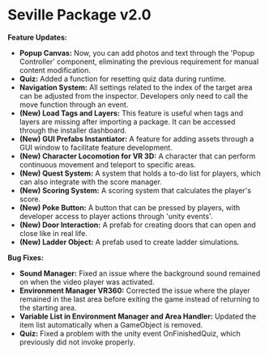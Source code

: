 # Seville Package v2.0

**Feature Updates:**

- **Popup Canvas:** Now, you can add photos and text through the 'Popup Controller' component, eliminating the previous requirement for manual content modification.
- **Quiz:** Added a function for resetting quiz data during runtime.
- **Navigation System:** All settings related to the index of the target area can be adjusted from the inspector. Developers only need to call the move function through an event.
- **(New) Load Tags and Layers:** This feature is useful when tags and layers are missing after importing a package. It can be accessed through the installer dashboard.
- **(New) GUI Prefabs Instantiator:** A feature for adding assets through a GUI window to facilitate feature development.
- **(New) Character Locomotion for VR 3D:** A character that can perform continuous movement and teleport to specific areas.
- **(New) Quest System:** A system that holds a to-do list for players, which can also integrate with the score manager.
- **(New) Scoring System:** A scoring system that calculates the player's score.
- **(New) Poke Button:** A button that can be pressed by players, with developer access to player actions through 'unity events'.
- **(New) Door Interaction:** A prefab for creating doors that can open and close like in real life.
- **(New) Ladder Object:** A prefab used to create ladder simulations.

**Bug Fixes:**

- **Sound Manager:** Fixed an issue where the background sound remained on when the video player was activated.
- **Environment Manager VR360:** Corrected the issue where the player remained in the last area before exiting the game instead of returning to the starting area.
- **Variable List in Environment Manager and Area Handler:** Updated the item list automatically when a GameObject is removed.
- **Quiz:** Fixed a problem with the unity event OnFinishedQuiz, which previously did not invoke properly.